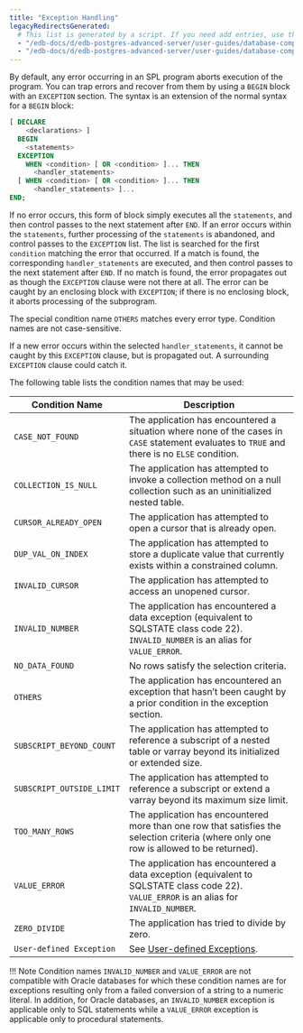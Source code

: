 ```yaml
---
title: "Exception Handling"
legacyRedirectsGenerated:
  # This list is generated by a script. If you need add entries, use the `legacyRedirects` key.
  - "/edb-docs/d/edb-postgres-advanced-server/user-guides/database-compatibility-for-oracle-developers-guide/9.6/Database_Compatibility_for_Oracle_Developers_Guide_v9.6.1.068.html"
  - "/edb-docs/d/edb-postgres-advanced-server/user-guides/database-compatibility-for-oracle-developers-guide/9.5/Database_Compatibility_for_Oracle_Developers_Guide.1.162.html"
---
```


<div id="exception_handling" class="registered_link"></div>

By default, any error occurring in an SPL program aborts execution of the program. You can trap errors and recover from them by using a `BEGIN` block with an `EXCEPTION` section. The syntax is an extension of the normal syntax for a `BEGIN` block:

```sql
[ DECLARE
    <declarations> ]
  BEGIN
    <statements>
  EXCEPTION
    WHEN <condition> [ OR <condition> ]... THEN
      <handler_statements>
  [ WHEN <condition> [ OR <condition> ]... THEN
      <handler_statements> ]...
END;
```

If no error occurs, this form of block simply executes all the `statements`, and then control passes to the next statement after `END`. If an error occurs within the `statements`, further processing of the `statements` is abandoned, and control passes to the `EXCEPTION` list. The list is searched for the first `condition` matching the error that occurred. If a match is found, the corresponding `handler_statements` are executed, and then control passes to the next statement after `END`. If no match is found, the error propagates out as though the `EXCEPTION` clause were not there at all. The error can be caught by an enclosing block with `EXCEPTION`; if there is no enclosing block, it aborts processing of the subprogram.

The special condition name `OTHERS` matches every error type. Condition names are not case-sensitive.

If a new error occurs within the selected `handler_statements`, it cannot be caught by this `EXCEPTION` clause, but is propagated out. A surrounding `EXCEPTION` clause could catch it.

The following table lists the condition names that may be used:

| Condition Name            | Description                                                                                                                                   |
| ------------------------- | --------------------------------------------------------------------------------------------------------------------------------------------- |
| `CASE_NOT_FOUND`          | The application has encountered a situation where none of the cases in `CASE` statement evaluates to `TRUE` and there is no `ELSE` condition. |
| `COLLECTION_IS_NULL`      | The application has attempted to invoke a collection method on a null collection such as an uninitialized nested table.                       |
| `CURSOR_ALREADY_OPEN`     | The application has attempted to open a cursor that is already open.                                                                          |
| `DUP_VAL_ON_INDEX`        | The application has attempted to store a duplicate value that currently exists within a constrained column.                                   |
| `INVALID_CURSOR`          | The application has attempted to access an unopened cursor.                                                                                   |
| `INVALID_NUMBER`          | The application has encountered a data exception (equivalent to SQLSTATE class code 22). `INVALID_NUMBER` is an alias for `VALUE_ERROR`.      |
| `NO_DATA_FOUND`           | No rows satisfy the selection criteria.                                                                                                       |
| `OTHERS`                  | The application has encountered an exception that hasn’t been caught by a prior condition in the exception section.                           |
| `SUBSCRIPT_BEYOND_COUNT`  | The application has attempted to reference a subscript of a nested table or varray beyond its initialized or extended size.                   |
| `SUBSCRIPT_OUTSIDE_LIMIT` | The application has attempted to reference a subscript or extend a varray beyond its maximum size limit.                                      |
| `TOO_MANY_ROWS`           | The application has encountered more than one row that satisfies the selection criteria (where only one row is allowed to be returned).       |
| `VALUE_ERROR`             | The application has encountered a data exception (equivalent to SQLSTATE class code 22). `VALUE_ERROR` is an alias for `INVALID_NUMBER`.      |
| `ZERO_DIVIDE`             | The application has tried to divide by zero.                                                                                                  |
| `User-defined Exception`  | See [User-defined Exceptions](08_user_defined_exceptions/#user_defined_exceptions).                                                           |

!!! Note
    Condition names `INVALID_NUMBER` and `VALUE_ERROR` are not compatible with Oracle databases for which these condition names are for exceptions resulting only from a failed conversion of a string to a numeric literal. In addition, for Oracle databases, an `INVALID_NUMBER` exception is applicable only to SQL statements while a `VALUE_ERROR` exception is applicable only to procedural statements.
